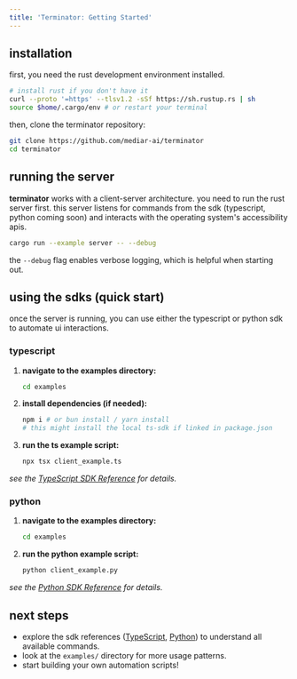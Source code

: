 ```yaml
---
title: 'Terminator: Getting Started'
---
```


## installation

first, you need the rust development environment installed.

```bash
# install rust if you don't have it
curl --proto '=https' --tlsv1.2 -sSf https://sh.rustup.rs | sh
source $home/.cargo/env # or restart your terminal
```

then, clone the terminator repository:

```bash
git clone https://github.com/mediar-ai/terminator
cd terminator
```

## running the server

**terminator** works with a client-server architecture. you need to run the rust server first. this server listens for commands from the sdk (typescript, python coming soon) and interacts with the operating system's accessibility apis.

```bash
cargo run --example server -- --debug
```

the `--debug` flag enables verbose logging, which is helpful when starting out.

## using the sdks (quick start)

once the server is running, you can use either the typescript or python sdk to automate ui interactions.

### typescript

1.  **navigate to the examples directory:**
    ```bash
    cd examples
    ```
2.  **install dependencies (if needed):**
    ```bash
    npm i # or bun install / yarn install
    # this might install the local ts-sdk if linked in package.json
    ```
3.  **run the ts example script:**
    ```bash
    npx tsx client_example.ts
    ```

*see the [TypeScript SDK Reference](/terminator/js-sdk-reference) for details.*

### python

1.  **navigate to the examples directory:**
    ```bash
    cd examples
    ```
2.  **run the python example script:**
    ```bash
    python client_example.py
    ```

*see the [Python SDK Reference](/terminator/python-sdk-reference) for details.*

## next steps

*   explore the sdk references ([TypeScript](/terminator/js-sdk-reference), [Python](/terminator/python-sdk-reference)) to understand all available commands.
*   look at the `examples/` directory for more usage patterns.
*   start building your own automation scripts! 

